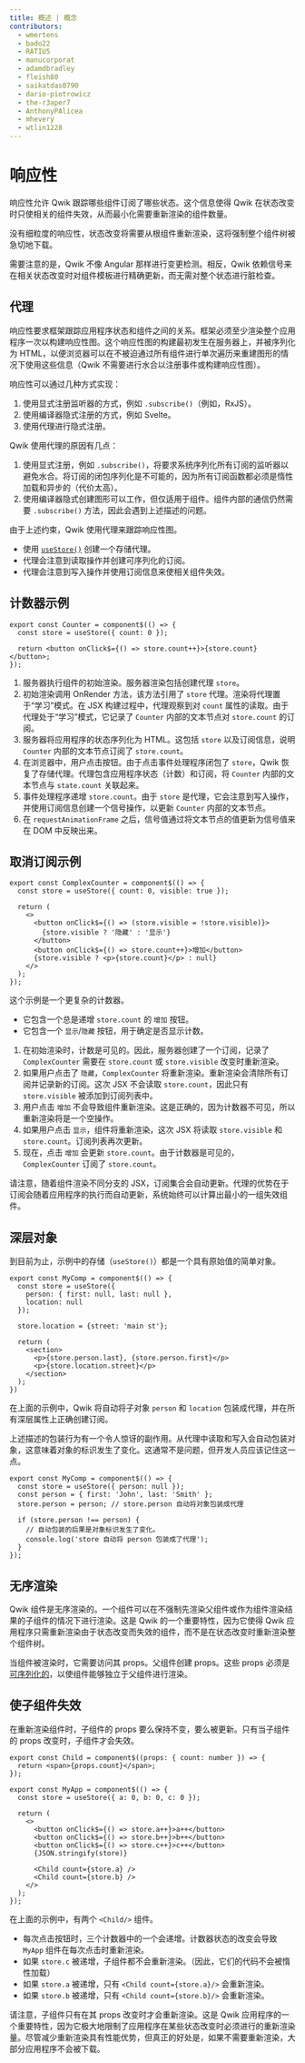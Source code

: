 ```yaml
---
title: 概述 | 概念
contributors:
  - wmertens
  - bado22
  - RATIU5
  - manucorporat
  - adamdbradley
  - fleish80
  - saikatdas0790
  - dario-piotrowicz
  - the-r3aper7
  - AnthonyPAlicea
  - mhevery
  - wtlin1228
---
```


# 响应性

响应性允许 Qwik 跟踪哪些组件订阅了哪些状态。这个信息使得 Qwik 在状态改变时只使相关的组件失效，从而最小化需要重新渲染的组件数量。

没有细粒度的响应性，状态改变将需要从根组件重新渲染，这将强制整个组件树被急切地下载。

需要注意的是，Qwik 不像 Angular 那样进行变更检测。相反，Qwik 依赖信号来在相关状态改变时对组件模板进行精确更新，而无需对整个状态进行脏检查。

## 代理

响应性要求框架跟踪应用程序状态和组件之间的关系。框架必须至少渲染整个应用程序一次以构建响应性图。这个响应性图的构建最初发生在服务器上，并被序列化为 HTML，以便浏览器可以在不被迫通过所有组件进行单次遍历来重建图形的情况下使用这些信息（Qwik 不需要进行水合以注册事件或构建响应性图）。

响应性可以通过几种方式实现：

1. 使用显式注册监听器的方式，例如 `.subscribe()`（例如，RxJS）。
2. 使用编译器隐式注册的方式，例如 Svelte。
3. 使用代理进行隐式注册。

Qwik 使用代理的原因有几点：

1. 使用显式注册，例如 `.subscribe()`，将要求系统序列化所有订阅的监听器以避免水合。将订阅的闭包序列化是不可能的，因为所有订阅函数都必须是惰性加载和异步的（代价太高）。
2. 使用编译器隐式创建图形可以工作，但仅适用于组件。组件内部的通信仍然需要 `.subscribe()` 方法，因此会遇到上述描述的问题。

由于上述约束，Qwik 使用代理来跟踪响应性图。

- 使用 [`useStore()`](/docs/(qwik)/components/state/index.mdx#usestore) 创建一个存储代理。
- 代理会注意到读取操作并创建可序列化的订阅。
- 代理会注意到写入操作并使用订阅信息来使相关组件失效。

## 计数器示例

```tsx
export const Counter = component$(() => {
  const store = useStore({ count: 0 });

  return <button onClick$={() => store.count++}>{store.count}</button>;
});
```

1. 服务器执行组件的初始渲染。服务器渲染包括创建代理 `store`。
2. 初始渲染调用 OnRender 方法，该方法引用了 `store` 代理。渲染将代理置于“学习”模式。在 JSX 构建过程中，代理观察到对 `count` 属性的读取。由于代理处于“学习”模式，它记录了 `Counter` 内部的文本节点对 `store.count` 的订阅。
3. 服务器将应用程序的状态序列化为 HTML。这包括 `store` 以及订阅信息，说明 `Counter` 内部的文本节点订阅了 `store.count`。
4. 在浏览器中，用户点击按钮。由于点击事件处理程序闭包了 `store`，Qwik 恢复了存储代理。代理包含应用程序状态（计数）和订阅，将 `Counter` 内部的文本节点与 `state.count` 关联起来。
5. 事件处理程序递增 `store.count`。由于 `store` 是代理，它会注意到写入操作，并使用订阅信息创建一个信号操作，以更新 `Counter` 内部的文本节点。
6. 在 `requestAnimationFrame` 之后，信号值通过将文本节点的值更新为信号值来在 DOM 中反映出来。

## 取消订阅示例

```tsx
export const ComplexCounter = component$(() => {
  const store = useStore({ count: 0, visible: true });

  return (
    <>
      <button onClick$={() => (store.visible = !store.visible)}>
        {store.visible ? '隐藏' : '显示'}
      </button>
      <button onClick$={() => store.count++}>增加</button>
      {store.visible ? <p>{store.count}</p> : null}
    </>
  );
});
```

这个示例是一个更复杂的计数器。

- 它包含一个总是递增 `store.count` 的 `增加` 按钮。
- 它包含一个 `显示`/`隐藏` 按钮，用于确定是否显示计数。

1. 在初始渲染时，计数是可见的。因此，服务器创建了一个订阅，记录了 `ComplexCounter` 需要在 `store.count` 或 `store.visible` 改变时重新渲染。
2. 如果用户点击了 `隐藏`，`ComplexCounter` 将重新渲染。重新渲染会清除所有订阅并记录新的订阅。这次 JSX 不会读取 `store.count`，因此只有 `store.visible` 被添加到订阅列表中。
3. 用户点击 `增加` 不会导致组件重新渲染。这是正确的，因为计数器不可见，所以重新渲染将是一个空操作。
4. 如果用户点击 `显示`，组件将重新渲染，这次 JSX 将读取 `store.visible` 和 `store.count`。订阅列表再次更新。
5. 现在，点击 `增加` 会更新 `store.count`。由于计数器是可见的，`ComplexCounter` 订阅了 `store.count`。

请注意，随着组件渲染不同分支的 JSX，订阅集合会自动更新。代理的优势在于订阅会随着应用程序的执行而自动更新，系统始终可以计算出最小的一组失效组件。

## 深层对象

到目前为止，示例中的存储（`useStore()`）都是一个具有原始值的简单对象。

```tsx
export const MyComp = component$(() => {
  const store = useStore({
    person: { first: null, last: null },
    location: null
  });

  store.location = {street: 'main st'};

  return (
    <section>
      <p>{store.person.last}, {store.person.first}</p>
      <p>{store.location.street}</p>
    </section>
  );
})
```

在上面的示例中，Qwik 将自动将子对象 `person` 和 `location` 包装成代理，并在所有深层属性上正确创建订阅。

上述描述的包装行为有一个令人惊讶的副作用。从代理中读取和写入会自动包装对象，这意味着对象的标识发生了变化。这通常不是问题，但开发人员应该记住这一点。

```tsx
export const MyComp = component$(() => {
  const store = useStore({ person: null });
  const person = { first: 'John', last: 'Smith' };
  store.person = person; // store.person 自动将对象包装成代理

  if (store.person !== person) {
    // 自动包装的后果是对象标识发生了变化。
    console.log('store 自动将 person 包装成了代理');
  }
});
```

## 无序渲染

Qwik 组件是无序渲染的。一个组件可以在不强制先渲染父组件或作为组件渲染结果的子组件的情况下进行渲染。这是 Qwik 的一个重要特性，因为它使得 Qwik 应用程序只需重新渲染由于状态改变而失效的组件，而不是在状态改变时重新渲染整个组件树。

当组件被渲染时，它需要访问其 props。父组件创建 props。这些 props 必须是[可序列化的](../resumable/index.mdx#serialization)，以使组件能够独立于父组件进行渲染。

## 使子组件失效

在重新渲染组件时，子组件的 props 要么保持不变，要么被更新。只有当子组件的 props 改变时，子组件才会失效。

```tsx
export const Child = component$((props: { count: number }) => {
  return <span>{props.count}</span>;
});

export const MyApp = component$(() => {
  const store = useStore({ a: 0, b: 0, c: 0 });

  return (
    <>
      <button onClick$={() => store.a++}>a++</button>
      <button onClick$={() => store.b++}>b++</button>
      <button onClick$={() => store.c++}>c++</button>
      {JSON.stringify(store)}

      <Child count={store.a} />
      <Child count={store.b} />
    </>
  );
});
```

在上面的示例中，有两个 `<Child/>` 组件。

- 每次点击按钮时，三个计数器中的一个会递增。计数器状态的改变会导致 `MyApp` 组件在每次点击时重新渲染。
- 如果 `store.c` 被递增，子组件都不会重新渲染。（因此，它们的代码不会被惰性加载）
- 如果 `store.a` 被递增，只有 `<Child count={store.a}/>` 会重新渲染。
- 如果 `store.b` 被递增，只有 `<Child count={store.b}/>` 会重新渲染。

请注意，子组件只有在其 props 改变时才会重新渲染。这是 Qwik 应用程序的一个重要特性，因为它极大地限制了应用程序在某些状态改变时必须进行的重新渲染量。尽管减少重新渲染具有性能优势，但真正的好处是，如果不需要重新渲染，大部分应用程序不会被下载。
